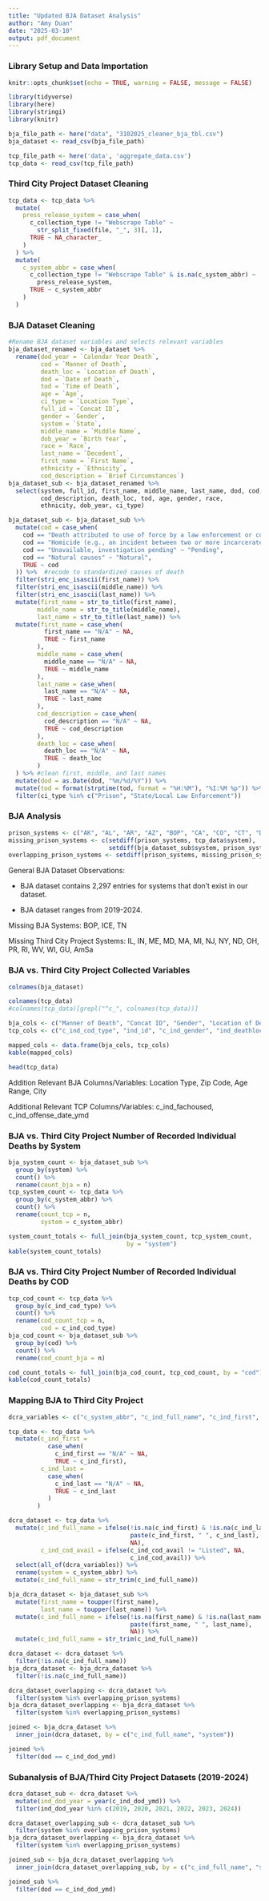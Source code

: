 ```yaml
---
title: "Updated BJA Dataset Analysis"
author: "Amy Duan"
date: "2025-03-10"
output: pdf_document
---
```


### Library Setup and Data Importation 
```r
knitr::opts_chunk$set(echo = TRUE, warning = FALSE, message = FALSE)
```

```r
library(tidyverse)
library(here)
library(stringi)
library(knitr)

bja_file_path <- here("data", "3102025_cleaner_bja_tbl.csv")
bja_dataset <- read_csv(bja_file_path)

tcp_file_path <- here('data', 'aggregate_data.csv')
tcp_data <- read_csv(tcp_file_path)
```

### Third City Project Dataset Cleaning 
```r
tcp_data <- tcp_data %>% 
  mutate(
    press_release_system = case_when(
      c_collection_type != "Webscrape Table" ~ 
        str_split_fixed(file, "_", 3)[, 1],
      TRUE ~ NA_character_
    )
  ) %>% 
  mutate(
    c_system_abbr = case_when(
      c_collection_type != "Webscrape Table" & is.na(c_system_abbr) ~ 
        press_release_system,
      TRUE ~ c_system_abbr
    )
  )
```

### BJA Dataset Cleaning 
```r
#Rename BJA dataset variables and selects relevant variables 
bja_dataset_renamed <- bja_dataset %>%
  rename(dod_year = `Calendar Year Death`, 
         cod = `Manner of Death`, 
         death_loc = `Location of Death`,
         dod = `Date of Death`,
         tod = `Time of Death`,
         age = `Age`,
         ci_type = `Location Type`, 
         full_id = `Concat ID`, 
         gender = `Gender`,
         system = `State`,
         middle_name = `Middle Name`, 
         dob_year = `Birth Year`,
         race = `Race`, 
         last_name = `Decedent`,
         first_name = `First Name`,
         ethnicity = `Ethnicity`,
         cod_description = `Brief Circumstances`)
bja_dataset_sub <- bja_dataset_renamed %>% 
  select(system, full_id, first_name, middle_name, last_name, dod, cod, 
         cod_description, death_loc, tod, age, gender, race, 
         ethnicity, dob_year, ci_type) 
```

```r
bja_dataset_sub <- bja_dataset_sub %>% 
  mutate(cod = case_when(
    cod == "Death attributed to use of force by a law enforcement or corrections officer" ~ "Homicide by LEO",
    cod == "Homicide (e.g., an incident between two or more incarcerated individuals resulting in a death)" ~ "Homicide",
    cod == "Unavailable, investigation pending" ~ "Pending",
    cod == "Natural causes" ~ "Natural",
    TRUE ~ cod
  )) %>%  #recode to standardized causes of death
  filter(stri_enc_isascii(first_name)) %>% 
  filter(stri_enc_isascii(middle_name)) %>% 
  filter(stri_enc_isascii(last_name)) %>% 
  mutate(first_name = str_to_title(first_name),
        middle_name = str_to_title(middle_name), 
        last_name = str_to_title(last_name)) %>% 
  mutate(first_name = case_when(
          first_name == "N/A" ~ NA, 
          TRUE ~ first_name
        ),
        middle_name = case_when(
          middle_name == "N/A" ~ NA,
          TRUE ~ middle_name
        ),
        last_name = case_when(
          last_name == "N/A" ~ NA, 
          TRUE ~ last_name 
        ),
        cod_description = case_when(
          cod_description == "N/A" ~ NA, 
          TRUE ~ cod_description
        ),
        death_loc = case_when(
          death_loc == "N/A" ~ NA, 
          TRUE ~ death_loc
        )
  ) %>% #clean first, middle, and last names 
  mutate(dod = as.Date(dod, "%m/%d/%Y")) %>% 
  mutate(tod = format(strptime(tod, format = "%H:%M"), "%I:%M %p")) %>% 
  filter(ci_type %in% c("Prison", "State/Local Law Enforcement")) 
```

### BJA Analysis 

```r
prison_systems <- c("AK", "AL", "AR", "AZ", "BOP", "CA", "CO", "CT", "DE", "DC", "FL", "GA", "HI", "ICE", "ID", "IL", "IN", "IA", "KS", "KY", "LA", "ME", "MD", "MA", "MI", "MN", "MS", "MO", "MT", "NE", "NV", "NH", "NJ", "NM", "NY", "NC", "ND", "OH", "OK", "OR", "PA", "PR", "RI", "SC", "SD", "TN", "TX", "UT", "VA", "VT", "WA", "WV", "WI", "WY")
missing_prison_systems <- c(setdiff(prison_systems, tcp_data$system), 
                            setdiff(bja_dataset_sub$system, prison_systems))
overlapping_prison_systems <- setdiff(prison_systems, missing_prison_systems)
```

General BJA Dataset Observations: 

- BJA dataset contains 2,297 entries for systems that don't exist in our dataset. 

- BJA dataset ranges from 2019-2024. 

Missing BJA Systems: BOP, ICE, TN 

Missing Third City Project Systems: IL, IN, ME, MD, MA, MI, NJ, NY, ND, OH, PR, RI, WV, WI, GU, AmSa

### BJA vs. Third City Project Collected Variables 
```r
colnames(bja_dataset)
```

```r
colnames(tcp_data)
#colnames(tcp_data)[grepl("^c_", colnames(tcp_data))]
```

```r
bja_cols <- c("Manner of Death", "Concat ID", "Gender", "Location of Death", "Middle Name", "Race", "State", "Time of Death", "Age", "Birth Year", "Brief Circumstances", "Calendar Year Death", "Date of Death", "Decedent", "Ethnicity", "First Name")
tcp_cols <- c("c_ind_cod_type", "ind_id", "c_ind_gender", "ind_deathloc", "ind_middle", "c_ind_race", "c_system_abbr", "ind_tod", "c_ind_age", "c_ind_dob_year", "combo_COD_c", "c_ind_dod_ymd", "c_ind_dod_ymd", "c_ind_last", "c_ind_ethnicity", "c_ind_first") 

mapped_cols <- data.frame(bja_cols, tcp_cols)
kable(mapped_cols)
```

```r
head(tcp_data)
```

Addition Relevant BJA Columns/Variables: Location Type, Zip Code, Age Range, City 

Additional Relevant TCP Columns/Variables: c_ind_fachoused, c_ind_offense_date_ymd

### BJA vs. Third City Project Number of Recorded Individual Deaths by System 
```r
bja_system_count <- bja_dataset_sub %>% 
  group_by(system) %>% 
  count() %>% 
  rename(count_bja = n) 
tcp_system_count <- tcp_data %>% 
  group_by(c_system_abbr) %>% 
  count() %>% 
  rename(count_tcp = n, 
         system = c_system_abbr) 

system_count_totals <- full_join(bja_system_count, tcp_system_count, 
                                 by = "system") 
kable(system_count_totals)
```

### BJA vs. Third City Project Number of Recorded Individual Deaths by COD
```r

tcp_cod_count <- tcp_data %>% 
  group_by(c_ind_cod_type) %>% 
  count() %>% 
  rename(cod_count_tcp = n,
         cod = c_ind_cod_type) 
bja_cod_count <- bja_dataset_sub %>% 
  group_by(cod) %>% 
  count() %>% 
  rename(cod_count_bja = n) 

cod_count_totals <- full_join(bja_cod_count, tcp_cod_count, by = "cod") 
kable(cod_count_totals)
```

### Mapping BJA to Third City Project 
```r
dcra_variables <- c("c_system_abbr", "c_ind_full_name", "c_ind_first", "c_ind_last", "c_ind_dob_year", "c_ind_gender", "c_ind_cod_type", "c_ind_race", "c_ind_ethnicity", "c_ind_dod_ymd", "ind_tod", "ind_deathloc", "c_ind_fachoused", "c_ind_cod_avail")
```

```r
tcp_data <- tcp_data %>% 
  mutate(c_ind_first = 
           case_when(
             c_ind_first == "N/A" ~ NA, 
             TRUE ~ c_ind_first),
         c_ind_last = 
           case_when(
             c_ind_last == "N/A" ~ NA, 
             TRUE ~ c_ind_last
           )
        )

dcra_dataset <- tcp_data %>% 
  mutate(c_ind_full_name = ifelse(!is.na(c_ind_first) & !is.na(c_ind_last), 
                                  paste(c_ind_first, " ", c_ind_last), 
                                  NA), 
         c_ind_cod_avail = ifelse(c_ind_cod_avail != "Listed", NA, 
                                  c_ind_cod_avail)) %>% 
  select(all_of(dcra_variables)) %>% 
  rename(system = c_system_abbr) %>% 
  mutate(c_ind_full_name = str_trim(c_ind_full_name)) 

bja_dcra_dataset <- bja_dataset_sub %>% 
  mutate(first_name = toupper(first_name), 
         last_name = toupper(last_name)) %>% 
  mutate(c_ind_full_name = ifelse(!is.na(first_name) & !is.na(last_name), 
                                  paste(first_name, " ", last_name), 
                                  NA)) %>% 
  mutate(c_ind_full_name = str_trim(c_ind_full_name)) 

dcra_dataset <- dcra_dataset %>% 
  filter(!is.na(c_ind_full_name))
bja_dcra_dataset <- bja_dcra_dataset %>% 
  filter(!is.na(c_ind_full_name)) 
```

```r
dcra_dataset_overlapping <- dcra_dataset %>% 
  filter(system %in% overlapping_prison_systems)
bja_dcra_dataset_overlapping <- bja_dcra_dataset %>% 
  filter(system %in% overlapping_prison_systems) 
```

```r
joined <- bja_dcra_dataset %>% 
  inner_join(dcra_dataset, by = c("c_ind_full_name", "system")) 
```

```r
joined %>% 
  filter(dod == c_ind_dod_ymd)
```

### Subanalysis of BJA/Third City Project Datasets (2019-2024)

```r
dcra_dataset_sub <- dcra_dataset %>% 
  mutate(ind_dod_year = year(c_ind_dod_ymd)) %>% 
  filter(ind_dod_year %in% c(2019, 2020, 2021, 2022, 2023, 2024))
```

```r
dcra_dataset_overlapping_sub <- dcra_dataset_sub %>% 
  filter(system %in% overlapping_prison_systems)
bja_dcra_dataset_overlapping <- bja_dcra_dataset %>% 
  filter(system %in% overlapping_prison_systems) 

joined_sub <- bja_dcra_dataset_overlapping %>% 
  inner_join(dcra_dataset_overlapping_sub, by = c("c_ind_full_name", "system"))
```

```r
joined_sub %>% 
  filter(dod == c_ind_dod_ymd)
```










